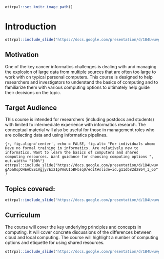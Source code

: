 


```r
ottrpal::set_knitr_image_path()
```

# Introduction

```r
ottrpal::include_slide("https://docs.google.com/presentation/d/1B4LwuvgA6aUopOHEAbES1Agjy7Ex2IpVAoUIoBFbsq0/edit#slide=id.p")
```

## Motivation

One of the key cancer informatics challenges is dealing with and managing the explosion of large data from multiple sources that are often too large to work with on typical personal computers. This course is designed to help researchers and investigators to understand the basics of computing and to familiarize them with various computing  options to ultimately help guide their decisions on the topic.

## Target Audience

This course is intended for researchers (including postdocs and students) with limited to intermediate experience with informatics research. The conceptual material will also be useful for those in management roles who are collecting data and using informatics pipelines.


```{r, fig.align='center', echo = FALSE, fig.alt= "For individuals whom: Have no formal training in informatics. Are relatively new to informatics. Want to learn the basics of computers and shared computing resources. Want guidance for choosing computing options
", out.width= "100%"}
ottrpal::include_slide("https://docs.google.com/presentation/d/1B4LwuvgA6aUopOHEAbES1Agjy7Ex2IpVAoUIoBFbsq0/edit#slide=id.g11db82d2864_1_65")
```

## Topics covered:

```r
ottrpal::include_slide("https://docs.google.com/presentation/d/1B4LwuvgA6aUopOHEAbES1Agjy7Ex2IpVAoUIoBFbsq0/edit#slide=id.g11db82d2864_1_81")
```

## Curriculum

The course will cover the key underlying principles and concepts in computing. It will cover concrete discussions of the differences between cloud and local computing. The course will highlight a number of computing options and etiquette for using shared resources.


```r
ottrpal::include_slide("https://docs.google.com/presentation/d/1B4LwuvgA6aUopOHEAbES1Agjy7Ex2IpVAoUIoBFbsq0/edit#slide=id.gf5f8818810_1_5")
```
